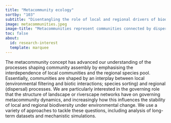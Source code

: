 ```yaml
---
title: "Metacommunity ecology"
sortby: "103"
subtitle: "Disentangling the role of local and regional drivers of biodiversity including dispersal"
image: metacommunities.jpeg
image-title: "Metacommunities represent communities connected by dispersal (see Tonkin et al., 2018; FWB)."
toc: false
about:
  id: research-interest
  template: marquee
---
```


The metacommunity concept has advanced our understanding of the processes shaping community assembly by emphasising the interdependence of local communities and the regional species pool. Essentially, communities are shaped by an interplay between local (environmental filtering and biotic interactions; species sorting) and regional (dispersal) processes. We are particularly interested in the governing role that the structure of landscape or riverscape networks have on governing metacommunity dynamics, and increasingly how this influences the stability of local and regional biodiversity under environmental change. We use a variety of approaches to tackle these questions, including analysis of long-term datasets and mechanistic simulations. 
